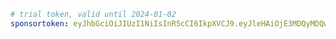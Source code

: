 ```yaml title="evcc.yaml"
# trial token, valid until 2024-01-02
sponsortoken: eyJhbGciOiJIUzI1NiIsInR5cCI6IkpXVCJ9.eyJleHAiOjE3MDQyMDQwMDAsImlhdCI6MTcwMjIxNjgwMCwiaXNzIjoiZXZjYy5pbyIsInN1YiI6IlRyaWFsIFNwb25zb3JzaGlwIPCfkJkiLCJzcGUiOnRydWUsInNyYyI6Im1hIn0.t00DfXA3bcdIBBDj_SRQRHcI0eTJWL0KgS1sJ40pYW4
```
